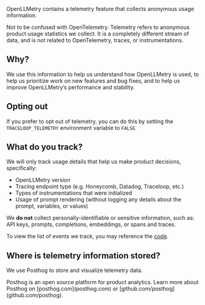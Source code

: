 OpenLLMetry contains a telemetry feature that collects anonymous usage information.

<Callout intent="success">
Not to be confused with OpenTelemetry. Telemetry refers to anonymous product usage statistics we collect. It is a completely different stream of data, and is not related to OpenTelemetry, traces, or instrumentations.
</Callout>

## Why?

We use this information to help us understand how OpenLLMetry is used, to help us prioritize work on new features and bug fixes, and to help us improve OpenLLMetry’s performance and stability.

## Opting out

If you prefer to opt out of telemetry, you can do this by setting the `TRACELOOP_TELEMETRY` environment variable to `FALSE`.

## What do you track?

We will only track usage details that help us make product decisions, specifically:

- OpenLLMetry version
- Tracing endpoint type (e.g. Honeycomb, Datadog, Traceloop, etc.)
- Types of instrumentations that were initialized
- Usage of prompt rendering (without logging any details about the prompt, variables, or values)

We **do not** collect personally-identifiable or sensitive information, such as: API keys, prompts, completions, embeddings, or spans and traces.

To view the list of events we track, you may reference the [code](https://github.com/traceloop/openllmetry/blob/main/packages/traceloop-sdk/traceloop/sdk/telemetry.py).

## Where is telemetry information stored?

We use Posthog to store and visualize telemetry data.

<Callout intent="info">
Posthog is an open source platform for product analytics. Learn more about Posthog on [posthog.com](posthog.com) or [github.com/posthog](github.com/posthog).
</Callout>